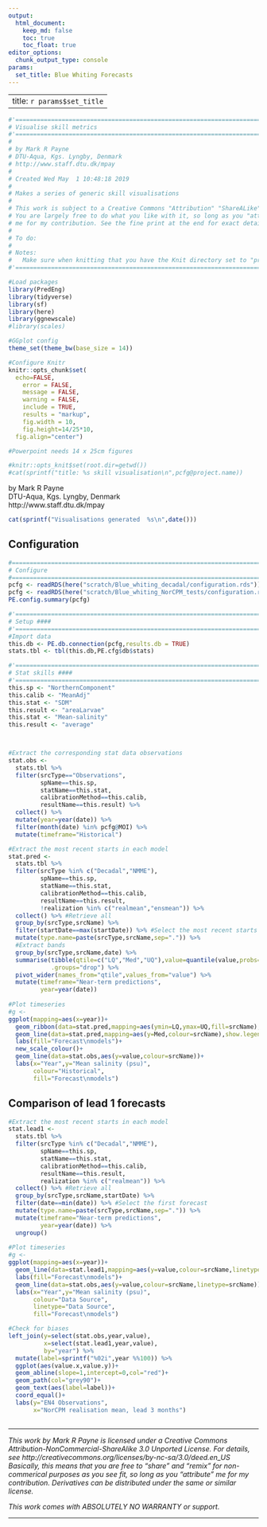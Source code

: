 ```yaml
---
output:
  html_document:
    keep_md: false
    toc: true
    toc_float: true
editor_options: 
  chunk_output_type: console
params:
  set_title: Blue Whiting Forecasts
---
```


---
title: `r params$set_title`
---

```r
#'========================================================================
# Visualise skill metrics
#'========================================================================
#
# by Mark R Payne
# DTU-Aqua, Kgs. Lyngby, Denmark
# http://www.staff.dtu.dk/mpay
#
# Created Wed May  1 10:48:18 2019
#
# Makes a series of generic skill visualisations
#
# This work is subject to a Creative Commons "Attribution" "ShareALike" License.
# You are largely free to do what you like with it, so long as you "attribute"
# me for my contribution. See the fine print at the end for exact details.
#
# To do:
#
# Notes:
#   Make sure when knitting that you have the Knit directory set to "project directory"
#'========================================================================

#Load packages
library(PredEng)
library(tidyverse)
library(sf)
library(here)
library(ggnewscale)
#library(scales)

#GGplot config
theme_set(theme_bw(base_size = 14))

#Configure Knitr
knitr::opts_chunk$set(
  echo=FALSE,
	error = FALSE,
	message = FALSE,
	warning = FALSE,
	include = TRUE,
	results = "markup",
	fig.width = 10,
	fig.height=14/25*10,
  fig.align="center")

#Powerpoint needs 14 x 25cm figures

#knitr::opts_knit$set(root.dir=getwd())
#cat(sprintf("title: %s skill visualisation\n",pcfg@project.name))

```

by Mark R Payne  <br>
DTU-Aqua, Kgs. Lyngby, Denmark  <br>
http://www.staff.dtu.dk/mpay  <br>
```r
cat(sprintf("Visualisations generated  %s\n",date()))
```


## Configuration

```r
#==========================================================================
# Configure
#==========================================================================
pcfg <- readRDS(here("scratch/Blue_whiting_decadal/configuration.rds"))
pcfg <- readRDS(here("scratch/Blue_whiting_NorCPM_tests/configuration.rds"))
PE.config.summary(pcfg)

#'========================================================================
# Setup ####
#'========================================================================
#Import data
this.db <- PE.db.connection(pcfg,results.db = TRUE)
stats.tbl <- tbl(this.db,PE.cfg$db$stats)


```



```r
#'========================================================================
# Stat skills ####
#'========================================================================
this.sp <- "NorthernComponent"
this.calib <- "MeanAdj"
this.stat <- "SDM"
this.result <- "areaLarvae"
this.stat <- "Mean-salinity"
this.result <- "average"



#Extract the corresponding stat data observations 
stat.obs <- 
  stats.tbl %>%
  filter(srcType=="Observations",
         spName==this.sp,
         statName==this.stat,
         calibrationMethod==this.calib,
         resultName==this.result) %>% 
  collect() %>%
  mutate(year=year(date)) %>%
  filter(month(date) %in% pcfg@MOI) %>%
  mutate(timeframe="Historical")

#Extract the most recent starts in each model
stat.pred <- 
  stats.tbl %>%
  filter(srcType %in% c("Decadal","NMME"),
         spName==this.sp,
         statName==this.stat,
         calibrationMethod==this.calib,
         resultName==this.result,
         !realization %in% c("realmean","ensmean")) %>%
  collect() %>% #Retrieve all
  group_by(srcType,srcName) %>%
  filter(startDate==max(startDate)) %>% #Select the most recent starts
  mutate(type.name=paste(srcType,srcName,sep=".")) %>%
  #Extract bands
  group_by(srcType,srcName,date) %>%
  summarise(tibble(qtile=c("LQ","Med","UQ"),value=quantile(value,probs=c(0.25,0.5,0.75))),
            .groups="drop") %>%
  pivot_wider(names_from="qtile",values_from="value") %>%
  mutate(timeframe="Near-term predictions",
         year=year(date))
      
#Plot timeseries
#g <- 
ggplot(mapping=aes(x=year))+
  geom_ribbon(data=stat.pred,mapping=aes(ymin=LQ,ymax=UQ,fill=srcName),alpha=0.5)+
  geom_line(data=stat.pred,mapping=aes(y=Med,colour=srcName),show.legend = FALSE)+
  labs(fill="Forecast\nmodels")+
  new_scale_colour()+
  geom_line(data=stat.obs,aes(y=value,colour=srcName))+
  labs(x="Year",y="Mean salinity (psu)",
       colour="Historical",
       fill="Forecast\nmodels")

```


## Comparison of lead 1 forecasts

```r
#Extract the most recent starts in each model
stat.lead1 <- 
  stats.tbl %>%
  filter(srcType %in% c("Decadal","NMME"),
         spName==this.sp,
         statName==this.stat,
         calibrationMethod==this.calib,
         resultName==this.result,
         realization %in% c("realmean")) %>%
  collect() %>% #Retrieve all
  group_by(srcType,srcName,startDate) %>%
  filter(date==min(date)) %>% #Select the first forecast
  mutate(type.name=paste(srcType,srcName,sep=".")) %>%
  mutate(timeframe="Near-term predictions",
         year=year(date)) %>%
  ungroup()
      
#Plot timeseries
#g <- 
ggplot(mapping=aes(x=year))+
  geom_line(data=stat.lead1,mapping=aes(y=value,colour=srcName,linetype=srcName))+
  labs(fill="Forecast\nmodels")+
  geom_line(data=stat.obs,aes(y=value,colour=srcName,linetype=srcName))+
  labs(x="Year",y="Mean salinity (psu)",
       colour="Data Source",
       linetype="Data Source",
       fill="Forecast\nmodels")

#Check for biases
left_join(y=select(stat.obs,year,value),
          x=select(stat.lead1,year,value),
          by="year") %>%
  mutate(label=sprintf("%02i",year %%100)) %>%
  ggplot(aes(value.x,value.y))+
  geom_abline(slope=1,intercept=0,col="red")+
  geom_path(col="grey90")+
  geom_text(aes(label=label))+
  coord_equal()+
  labs(y="EN4 Observations",
       x="NorCPM realisation mean, lead 3 months")
  


```





***
*This work by Mark R Payne is licensed under a  Creative Commons
Attribution-NonCommercial-ShareAlike 3.0 Unported License. 
For details, see http://creativecommons.org/licenses/by-nc-sa/3.0/deed.en_US
Basically, this means that you are free to "share" and "remix" for 
non-commerical purposes as you see fit, so long as you "attribute" me for my
contribution. Derivatives can be distributed under the same or 
similar license.*

*This work comes with ABSOLUTELY NO WARRANTY or support.*

***



